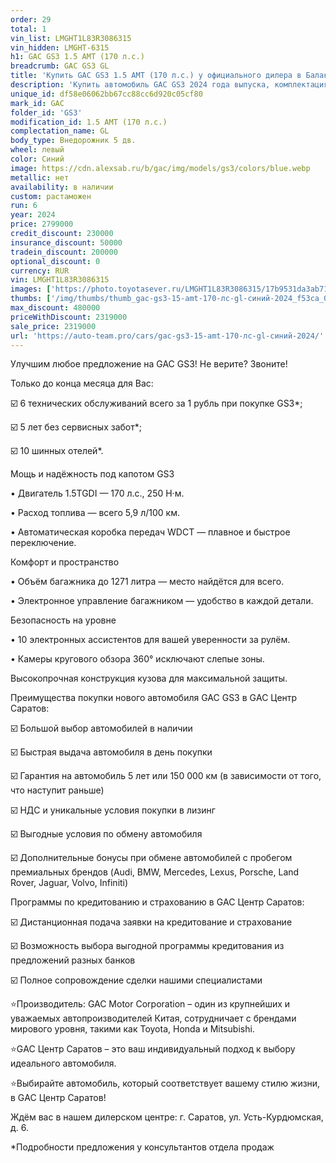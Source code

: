 ```yaml
---
order: 29
total: 1
vin_list: LMGHT1L83R3086315
vin_hidden: LMGHT-6315
h1: GAC GS3 1.5 AMT (170 л.с.)
breadcrumb: GAC GS3 GL
title: 'Купить GAC GS3 1.5 AMT (170 л.с.) у официального дилера в Балаково'
description: 'Купить автомобиль GAC GS3 2024 года выпуска, комплектация GL, цвет - Синий, двигатель - 1.5 AMT (170 л.с.) у официального дилера в г. Балаково. Стоимость данного автомобиля GAC GS3 – 2319000'
unique_id: df58e06062bb67cc88cc6d920c05cf80
mark_id: GAC
folder_id: 'GS3'
modification_id: 1.5 AMT (170 л.с.)
complectation_name: GL
body_type: Внедорожник 5 дв.
wheel: левый
color: Синий
image: https://cdn.alexsab.ru/b/gac/img/models/gs3/colors/blue.webp
metallic: нет
availability: в наличии
custom: растаможен
run: 6
year: 2024
price: 2799000
credit_discount: 230000
insurance_discount: 50000
tradein_discount: 200000
optional_discount: 0
currency: RUR
vin: LMGHT1L83R3086315
images: ['https://photo.toyotasever.ru/LMGHT1L83R3086315/17b9531da3ab71040c818b3f7def53ca.jpg', 'https://photo.toyotasever.ru/LMGHT1L83R3086315/579e8d722dfa6a1fc7f436ba92837ed0.jpeg', 'https://photo.toyotasever.ru/LMGHT1L83R3086315/1cf57587886d5c9bbdb21cee8340a47f.jpeg', 'https://photo.toyotasever.ru/LMGHT1L83R3086315/2d444ef45e80791a6df453409f54a862.jpeg', 'https://photo.toyotasever.ru/LMGHT1L83R3086315/b8ac728c4a712b2d37241de72cff3349.jpeg', 'https://photo.toyotasever.ru/LMGHT1L83R3086315/88fc523b77351c98a58df12a86dde43a.jpeg', 'https://photo.toyotasever.ru/LMGHT1L83R3086315/b4c0c7870cc274a98b4c0c6d50c5050d.jpeg', 'https://photo.toyotasever.ru/LMGHT1L83R3086315/f48bf9482e895d9af52ea509ba83a713.jpeg', 'https://photo.toyotasever.ru/LMGHT1L83R3086315/0441fa733e3d4eedd575a6bf1021108e.jpeg', 'https://photo.toyotasever.ru/LMGHT1L83R3086315/8cbc8cb2a926403ed5dcb9762c9a1c8c.jpeg', 'https://photo.toyotasever.ru/LMGHT1L83R3086315/0baff5042776259c06bab98d8ee4a570.jpeg', 'https://photo.toyotasever.ru/LMGHT1L83R3086315/1f3e6c5fd235c1c7010424e12cc98a45.jpeg', 'https://photo.toyotasever.ru/LMGHT1L83R3086315/f340af64325c8fd71ff538bcd736c980.jpeg', 'https://photo.toyotasever.ru/LMGHT1L83R3086315/6987406f5bc96117b85eaca2e78413cb.jpeg', 'https://photo.toyotasever.ru/LMGHT1L83R3086315/ef46b706e7310d2e7c9d05dbbbb43db1.jpeg', 'https://photo.toyotasever.ru/LMGHT1L83R3086315/a7e6ae1fafbeac476722af9b6e309fef.jpeg', 'https://photo.toyotasever.ru/LMGHT1L83R3086315/fd3a930683f163d6f457ca3b390d5e8a.jpeg', 'https://photo.toyotasever.ru/LMGHT1L83R3086315/8422adc0fbbd0109294b22aad5fb0c89.jpeg']
thumbs: ['/img/thumbs/thumb_gac-gs3-15-amt-170-лс-gl-синий-2024_f53ca_0.webp', '/img/thumbs/thumb_gac-gs3-15-amt-170-лс-gl-синий-2024_37ed0_1.webp', '/img/thumbs/thumb_gac-gs3-15-amt-170-лс-gl-синий-2024_0a47f_2.webp', '/img/thumbs/thumb_gac-gs3-15-amt-170-лс-gl-синий-2024_4a862_3.webp', '/img/thumbs/thumb_gac-gs3-15-amt-170-лс-gl-синий-2024_f3349_4.webp']
max_discount: 480000
priceWithDiscount: 2319000
sale_price: 2319000
url: 'https://auto-team.pro/cars/gac-gs3-15-amt-170-лс-gl-синий-2024/'
---
```

<p>
 Улучшим любое предложение на GAC GS3! Не верите? Звоните!
</p>
<p>
</p>
<p>
 Только до конца месяца для Вас:
</p>
<p>
</p>
<p>
 ☑️ 6 технических обслуживаний всего за 1 рубль при покупке GS3*;
</p>
<p>
 ☑️ 5 лет без сервисных забот*;
</p>
<p>
 ☑️ 10 шинных отелей*.
</p>
<p>
</p>
<p>
 Мощь и надёжность под капотом GS3
</p>
<p>
</p>
<p>
 • Двигатель 1.5TGDI — 170 л.с., 250 Н·м.
</p>
<p>
 • Расход топлива — всего 5,9 л/100 км.
</p>
<p>
 • Автоматическая коробка передач WDCT — плавное и быстрое переключение.
</p>
<p>
</p>
<p>
 Комфорт и пространство
</p>
<p>
</p>
<p>
 • Объём багажника до 1271 литра — место найдётся для всего.
</p>
<p>
 • Электронное управление багажником — удобство в каждой детали.
</p>
<p>
</p>
<p>
 Безопасность на уровне
</p>
<p>
</p>
<p>
 • 10 электронных ассистентов для вашей уверенности за рулём.
</p>
<p>
 • Камеры кругового обзора 360° исключают слепые зоны.
</p>
<p>
 Высокопрочная конструкция кузова для максимальной защиты.
</p>
<p>
</p>
<p>
 Преимущества покупки нового автомобиля GAC GS3 в GАС Центр Саратов:
</p>
<p>
 ☑️ Большой выбор автомобилей в наличии
</p>
<p>
 ☑️ Быстрая выдача автомобиля в день покупки
</p>
<p>
 ☑️ Гарантия на автомобиль 5 лет или 150 000 км (в зависимости от того, что наступит раньше)
</p>
<p>
 ☑️ НДС и уникальные условия покупки в лизинг
</p>
<p>
 ☑️ Выгодные условия по обмену автомобиля
</p>
<p>
 ☑️ Дополнительные бонусы при обмене автомобилей с пробегом премиальных брендов (Audi, BMW, Mercedes, Lexus, Porsche, Land Rover, Jaguar, Volvo, Infiniti)
</p>
<p>
</p>
<p>
 Программы по кредитованию и страхованию в GАС Центр Саратов:
</p>
<p>
 ☑️ Дистанционная подача заявки на кредитование и страхование
</p>
<p>
 ☑️ Возможность выбора выгодной программы кредитования из предложений разных банков
</p>
<p>
 ☑️ Полное сопровождение сделки нашими специалистами
</p>
<p>
</p>
<p>
 ⭐️Производитель: GAC Motor Corporation – один из крупнейших и уважаемых автопроизводителей Китая, сотрудничает с брендами мирового уровня, такими как Toyota, Honda и Mitsubishi.
</p>
<p>
 ⭐️GАС Центр Саратов – это ваш индивидуальный подход к выбору идеального автомобиля.
</p>
<p>
 ⭐️Выбирайте автомобиль, который соответствует вашему стилю жизни, в GАС Центр Саратов!
</p>
<p>
</p>
<p>
 Ждём вас в нашем дилерском центре: г. Саратов, ул. Усть-Курдюмская, д. 6.
</p>
<p>
</p>
<p>
 *Подробности предложения у консультантов отдела продаж
</p>
